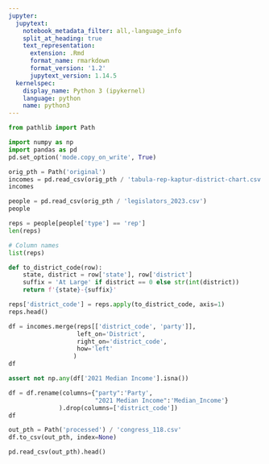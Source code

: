 ```yaml
---
jupyter:
  jupytext:
    notebook_metadata_filter: all,-language_info
    split_at_heading: true
    text_representation:
      extension: .Rmd
      format_name: rmarkdown
      format_version: '1.2'
      jupytext_version: 1.14.5
  kernelspec:
    display_name: Python 3 (ipykernel)
    language: python
    name: python3
---
```


```python
from pathlib import Path

import numpy as np
import pandas as pd
pd.set_option('mode.copy_on_write', True)
```

```python
orig_pth = Path('original')
incomes = pd.read_csv(orig_pth / 'tabula-rep-kaptur-district-chart.csv')
incomes
```

```python
people = pd.read_csv(orig_pth / 'legislators_2023.csv')
people
```

```python
reps = people[people['type'] == 'rep']
len(reps)
```

```python
# Column names
list(reps)
```

```python
def to_district_code(row):
    state, district = row['state'], row['district']
    suffix = 'At Large' if district == 0 else str(int(district))
    return f'{state}-{suffix}'
```

```python
reps['district_code'] = reps.apply(to_district_code, axis=1)
reps.head()
```

```python
df = incomes.merge(reps[['district_code', 'party']],
                   left_on='District',
                   right_on='district_code',
                   how='left'
                  )
df
```

```python
assert not np.any(df['2021 Median Income'].isna())
```

```python
df = df.rename(columns={"party":'Party',
                        "2021 Median Income":'Median_Income'}
              ).drop(columns=['district_code'])
df
```

```python
out_pth = Path('processed') / 'congress_118.csv'
df.to_csv(out_pth, index=None)
```

```python
pd.read_csv(out_pth).head()
```
